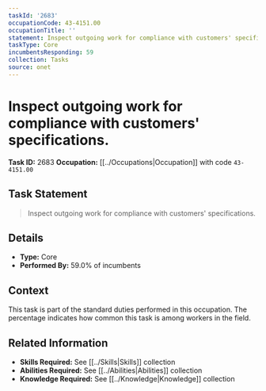 ```yaml
---
taskId: '2683'
occupationCode: 43-4151.00
occupationTitle: ''
statement: Inspect outgoing work for compliance with customers' specifications.
taskType: Core
incumbentsResponding: 59
collection: Tasks
source: onet
---
```

# Inspect outgoing work for compliance with customers' specifications.

**Task ID:** 2683
**Occupation:** [[../Occupations|Occupation]] with code `43-4151.00`

## Task Statement

> Inspect outgoing work for compliance with customers' specifications.

## Details

- **Type:** Core
- **Performed By:** 59.0% of incumbents

## Context

This task is part of the standard duties performed in this occupation. The percentage indicates how common this task is among workers in the field.

## Related Information

- **Skills Required:** See [[../Skills|Skills]] collection
- **Abilities Required:** See [[../Abilities|Abilities]] collection
- **Knowledge Required:** See [[../Knowledge|Knowledge]] collection
